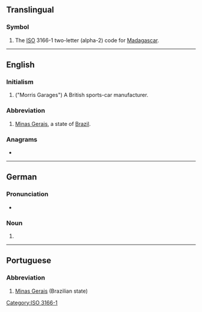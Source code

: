 {{also|mg|Mg|.mg|m.g.}}
==Translingual==

===Symbol===
{{head|mul|symbol}}
# The [[ISO]] 3166-1 two-letter (alpha-2) code for [[Madagascar]].

[[Category:ISO 3166-1]]

----

==English==
{{wikipedia|MG (car)}}

===Initialism===
{{rfc-header|Initialism}}
{{head|en|initialism}}

# ("Morris Garages") A British sports-car manufacturer.

===Abbreviation===
{{rfc-header|Abbreviation}}
{{head|en|abbreviation}}

# [[Minas Gerais]], a state of [[Brazil]].

===Anagrams===
* {{anagrams|en|GM|gm}}

----

==German==

===Pronunciation===
* {{IPA|/ɛmˈɡeː/|lang=de}}

===Noun===
{{de-noun|n|MG|gen2=MGs|MGs|pl2=MG}}

# {{initialism of|Maschinengewehr||machine gun|lang=de}}

----

==Portuguese==

===Abbreviation===
{{rfc-header|Abbreviation}}
{{head|pt|abbreviation}}

# [[Minas Gerais]] (Brazilian state)